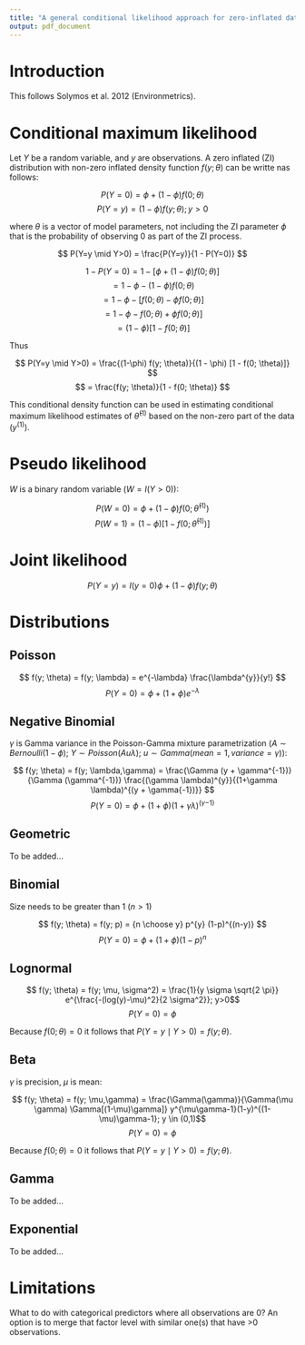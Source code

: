 ```yaml
---
title: "A general conditional likelihood approach for zero-inflated data"
output: pdf_document
---
```


# Introduction

This follows Solymos et al. 2012 (Environmetrics).

# Conditional maximum likelihood

Let $Y$ be a random variable, and $y$ are observations.
A zero inflated (ZI) distribution with 
non-zero inflated density function $f(y; \theta)$ can be writte nas follows:

$$ P(Y=0) = \phi + (1-\phi) f(0; \theta) $$
$$ P(Y=y) = (1-\phi) f(y; \theta); y>0 $$

where $\theta$ is a vector of model parameters, not including the ZI
parameter $\phi$ that is the probability of observing 0 as part of the
ZI process.

$$ P(Y=y \mid Y>0) = \frac{P(Y=y)}{1 - P(Y=0)} $$

$$ 1 - P(Y=0) = 1 - [\phi + (1-\phi) f(0; \theta)] $$
$$ = 1 - \phi - (1-\phi) f(0; \theta) $$
$$ = 1 - \phi - [f(0; \theta) - \phi f(0; \theta)] $$
$$ = 1 - \phi - f(0; \theta) + \phi f(0; \theta)] $$
$$ = (1 - \phi) [1 - f(0; \theta)] $$

Thus

$$ P(Y=y \mid Y>0) = \frac{(1-\phi) f(y; \theta)}{(1 - \phi) [1 - f(0; \theta)]} $$
$$ = \frac{f(y; \theta)}{1 - f(0; \theta)} $$

This conditional density function can be used in estimating conditional maximum 
likelihood estimates of $\hat{\theta}^{(1)}$ based on the non-zero part of the data
($y^{(1)}$).

# Pseudo likelihood

$W$ is a binary random variable ($W = I(Y>0)$):

$$ P(W=0) = \phi + (1-\phi) f(0; \hat{\theta}^{(1)}) $$
$$ P(W=1) = (1-\phi) [1 - f(0; \hat{\theta}^{(1)})]$$

# Joint likelihood

$$ P(Y=y) = I(y=0) \phi + (1 - \phi) f(y; \theta) $$

# Distributions

## Poisson

$$ f(y; \theta) = f(y; \lambda) = e^{-\lambda} \frac{\lambda^{y}}{y!} $$
$$ P(Y=0) = \phi + (1 + \phi) e^{-\lambda} $$

## Negative Binomial

$\gamma$ is Gamma variance in the Poisson-Gamma mixture parametrization
($A \sim Bernoulli(1 - \phi)$; $Y \sim Poisson(A u \lambda)$; 
$u \sim Gamma(mean=1, variance=\gamma)$):

$$ f(y; \theta) = f(y; \lambda,\gamma) = \frac{\Gamma (y + \gamma^{-1})}{\Gamma (\gamma^{-1})} \frac{(\gamma \lambda)^{y}}{(1+\gamma \lambda)^{(y + \gamma{-1})}} $$
$$ P(Y=0) = \phi + (1 + \phi) (1+\gamma \lambda)^{(\gamma{-1})} $$

## Geometric

To be added...

## Binomial 

Size needs to be greater than 1 ($n > 1$)

$$ f(y; \theta) = f(y; p) = {n \choose y} p^{y} (1-p)^{(n-y)} $$
$$ P(Y=0) = \phi + (1 + \phi) (1-p)^{n} $$

## Lognormal

$$ f(y; \theta) = f(y; \mu, \sigma^2) = \frac{1}{y \sigma \sqrt{2 \pi}} e^{\frac{-(log(y)-\mu)^2}{2 \sigma^2}}; y>0$$
$$ P(Y=0) = \phi $$

Because $f(0; \theta)=0$ it follows that $P(Y=y \mid Y>0)=f(y;\theta)$.

## Beta

$\gamma$ is precision, $\mu$ is mean:

$$ f(y; \theta) = f(y; \mu,\gamma) = \frac{\Gamma(\gamma)}{\Gamma(\mu \gamma) \Gamma[(1-\mu)\gamma]} y^{\mu\gamma-1}(1-y)^{(1-\mu)\gamma-1}; y \in (0,1)$$
$$ P(Y=0) = \phi $$

Because $f(0; \theta)=0$ it follows that $P(Y=y \mid Y>0)=f(y;\theta)$.

## Gamma

To be added...

## Exponential

To be added...

# Limitations

What to do with categorical predictors where all observations are 0?
An option is to merge that factor level with similar one(s)
that have >0 observations.


